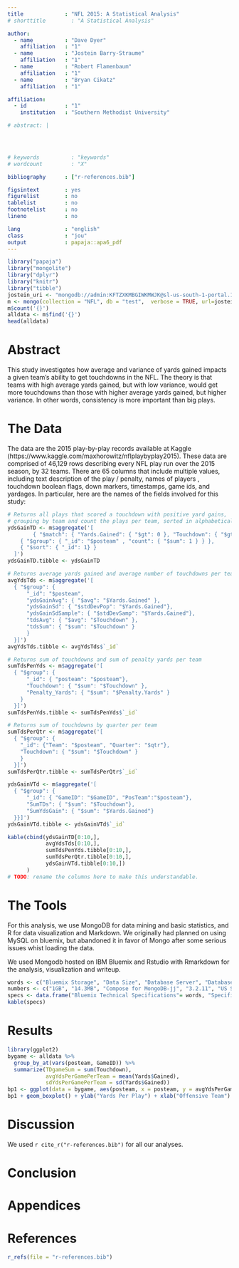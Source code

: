 ```yaml
---
title             : "NFL 2015: A Statistical Analysis"
# shorttitle        : "A Statistical Analysis"

author: 
  - name          : "Dave Dyer"
    affiliation   : "1"
  - name          : "Jostein Barry-Straume"
    affiliation   : "1"
  - name          : "Robert Flamenbaum"
    affiliation   : "1" 
  - name          : "Bryan Cikatz"
    affiliation   : "1"

affiliation:
  - id            : "1"
    institution   : "Southern Methodist University"

# abstract: |  



  
# keywords          : "keywords"
# wordcount         : "X"

bibliography      : ["r-references.bib"]

figsintext        : yes
figurelist        : no
tablelist         : no
footnotelist      : no
lineno            : no

lang              : "english"
class             : "jou"
output            : papaja::apa6_pdf
---
```


```r
library("papaja")
library("mongolite")
library("dplyr") 
library("knitr")
library("tibble")
jostein_uri <- "mongodb://admin:KFTZXKMBGIWKMWJK@sl-us-south-1-portal.12.dblayer.com:28046,sl-us-south-1-portal.17.dblayer.com:28046/admin?3t.connection.name=JosteinDB&3t.connectTimeout=10000&3t.uriVersion=2&3t.certificatePreference=RootCACert:accept_any&3t.databases=admin,compose&3t.useClientCertPassword=false&readPreference=primary&ssl=true&3t.socketTimeout=0&3t.sharded=true&3t.connectionMode=multi"
m <- mongo(collection = "NFL", db = "test",  verbose = TRUE, url=jostein_uri, options = ssl_options(weak_cert_validation = T))
m$count('{}')
alldata <- m$find('{}')
head(alldata)
```

# Abstract
 This study investigates how average and variance of yards gained impacts a given team's ability to get touchdowns in the NFL. The theory is that teams with high average yards gained, but with low variance, would get more touchdowns than those with higher average yards gained, but higher variance.  In other words, consistency is more important than big plays.

# The Data
 The data are the 2015 play-by-play records available at Kaggle (https://www.kaggle.com/maxhorowitz/nflplaybyplay2015).  These data are comprised of 46,129 rows describing every NFL play run over the 2015 season, by 32 teams.  There are 65 columns that include multiple values, including text description of the play / penalty, names of players , touchdown boolean flags, down markers, timestamps, game ids, and yardages.  In particular, here are the names of the fields involved for this study:

<!-- # EDA -->
<!-- We counted the number of offensive plays per team.  Are the top 10 teams, by play count: -->
<!-- ```{r offensive_plays, echo=FALSE} -->
<!-- teamoff <- alldata %>% -->
<!--   group_by(posteam) %>% -->
<!--   summarize(off_plays = n()) %>%  -->
<!--   arrange(desc(off_plays)) %>%  -->
<!--   na.omit() -->
<!-- names(teamoff) <- c("Team Name", "Offensive Play Count") -->
<!-- kable(teamoff[0:10,]) -->
<!-- ``` -->

```r
# Returns all plays that scored a touchdown with positive yard gains,
# grouping by team and count the plays per team, sorted in alphabetical order
ydsGainTD <- m$aggregate('[
		{ "$match": { "Yards.Gained": { "$gt": 0 }, "Touchdown": { "$gt": 0 } } },
    { "$group": { "_id": "$posteam" , "count": { "$sum": 1 } } },
    { "$sort": { "_id": 1} }
  ]')
ydsGainTD.tibble <- ydsGainTD

# Returns average yards gained and average number of touchdowns per team
avgYdsTds <- m$aggregate('[
  { "$group": {
      "_id": "$posteam",
      "ydsGainAvg": { "$avg": "$Yards.Gained" },
      "ydsGainSd": { "$stdDevPop": "$Yards.Gained"},
      "ydsGainSdSample": { "$stdDevSamp": "$Yards.Gained"},
      "tdsAvg": { "$avg": "$Touchdown" },
      "tdsSum": { "$sum": "$Touchdown" }
      }
  }]')
avgYdsTds.tibble <- avgYdsTds$`_id`

# Returns sum of touchdowns and sum of penalty yards per team
sumTdsPenYds <- m$aggregate('[
  { "$group": { 
      "_id": { "posteam": "$posteam"},
      "Touchdown": { "$sum": "$Touchdown" },
      "Penalty_Yards": { "$sum": "$Penalty.Yards" }
    }
  }]')
sumTdsPenYds.tibble <- sumTdsPenYds$`_id`

# Returns sum of touchdowns by quarter per team
sumTdsPerQtr <- m$aggregate('[
  { "$group": { 
    "_id": {"Team": "$posteam", "Quarter": "$qtr"},
    "Touchdown": { "$sum": "$Touchdown" }
    }
  }]')
sumTdsPerQtr.tibble <- sumTdsPerQtr$`_id`

ydsGainVTd <- m$aggregate('[
  { "$group": {
      "_id": { "GameID": "$GameID", "PosTeam":"$posteam"},
      "SumTDs": { "$sum": "$Touchdown"},
      "SumYdsGain": { "$sum": "$Yards.Gained"}
  }}]')
ydsGainVTd.tibble <- ydsGainVTd$`_id`
```

```r
kable(cbind(ydsGainTD[0:10,],
            avgYdsTds[0:10,],
            sumTdsPenYds.tibble[0:10,],
            sumTdsPerQtr.tibble[0:10,],
            ydsGainVTd.tibble[0:10,])
      )
# TODO: rename the columns here to make this understandable.
```

<!-- and we also analyzed the # of defensive plays per team: -->
<!-- ```{r defensive_plays, echo = FALSE}  -->
<!-- teamdef <- alldata %>% -->
<!--   group_by(DefensiveTeam) %>% -->
<!--   summarize(def_plays = n()) %>% -->
<!--   na.omit() -->
<!-- names(teamdef) <- c("Team Name", "Defensive Play Count") -->
<!-- kable(teamdef[0:10,]) -->
<!-- # TODO:  add wins / losses per team as kable column. -->
<!-- # TODO:  See if there's a way to compress this so it's not too long; maybe top 5? -->
<!-- # TODO:  Add penalty count per team -->
<!-- # TODO:  Add avg / std yards gained per team. -->
<!-- ``` -->

<!-- ```{r table, echo=FALSE} -->
<!-- library(knitr) -->
<!-- nflwins  <- data.frame( -->
<!--   teams = c("broncos", "chargers", "oilers"), -->
<!--   wins = c(10, 12, 5),  -->
<!--   losses = c(4, 2, 9) -->
<!-- ) -->

<!-- kable(nflwins, caption= "W/L Data") -->
<!-- ``` -->

# The Tools
For this analysis, we use MongoDB for data mining and basic statistics, and R for data visualization and Markdown.  We originally had planned on using MySQL on bluemix, but abandoned it in favor of Mongo after some serious issues whist loading the data. 

We used Mongodb hosted on IBM Bluemix and Rstudio with Rmarkdown for the analysis, visualization and writeup.

```r
words <- c("Bluemix Storage", "Data Size", "Database Server", "Database Version", "Database Location", "Cloud Hosting Service", "Processors", "Memory")
numbers <- c("1GB", "14.3MB", "Compose for MongoDB-jj", "3.2.11", "US South", "IBM Bluemix", "1 x 2.0 GHz Cores", "1GB RAM")
specs <- data.frame("Bluemix Technical Specifications"= words, "Specifications"= numbers)
kable(specs)
```

# Results
<!-- # TODO:  Implementation using R scripts: Write some R scripts to analyze data essentially. Make some plots. Does high variance of yards gained mean less touchdowns compared to teams with low variance? Show this with plots. -->
```r
library(ggplot2)
bygame <- alldata %>%
  group_by_at(vars(posteam, GameID)) %>%
  summarize(TDgameSum = sum(Touchdown),
            avgYdsPerGamePerTeam = mean(Yards$Gained),
            sdYdsPerGamePerTeam = sd(Yards$Gained))
bp1 <- ggplot(data = bygame, aes(posteam, x = posteam, y = avgYdsPerGamePerTeam))
bp1 + geom_boxplot() + ylab("Yards Per Play") + xlab("Offensive Team")
```



# Discussion
We used `r cite_r("r-references.bib")` for all our analyses.

# Conclusion

# Appendices


\newpage

# References
```r
r_refs(file = "r-references.bib")
```

\setlength{\parindent}{-0.5in}
\setlength{\leftskip}{0.5in}
